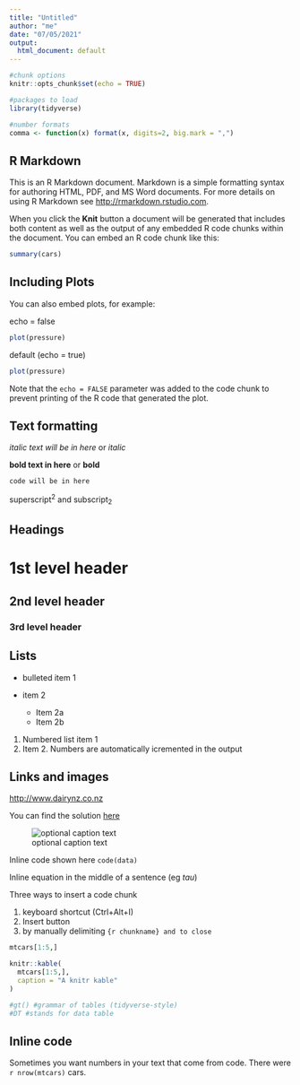 ```yaml
---
title: "Untitled"
author: "me"
date: "07/05/2021"
output:
  html_document: default
---
```


```r
#chunk options
knitr::opts_chunk$set(echo = TRUE)

#packages to load
library(tidyverse)

#number formats
comma <- function(x) format(x, digits=2, big.mark = ",")

```

## R Markdown

This is an R Markdown document. Markdown is a simple formatting syntax for authoring HTML, PDF, and MS Word documents. For more details on using R Markdown see <http://rmarkdown.rstudio.com>.

When you click the **Knit** button a document will be generated that includes both content as well as the output of any embedded R code chunks within the document. You can embed an R code chunk like this:

```r
summary(cars)
```

## Including Plots

You can also embed plots, for example:

echo = false

```r
plot(pressure)
```

default (echo = true)

```r
plot(pressure)
```

Note that the `echo = FALSE` parameter was added to the code chunk to prevent printing of the R code that generated the plot.

## Text formatting

*italic text will be in here* or *italic*

**bold text in here** or **bold**

`code will be in here`

superscript^2^ and subscript~2~

## Headings

# 1st level header

## 2nd level header

### 3rd level header

## Lists

-   bulleted item 1

-   item 2

    -   Item 2a
    -   Item 2b

1.  Numbered list item 1
2.  Item 2. Numbers are automatically icremented in the output

## Links and images

<http://www.dairynz.co.nz>

You can find the solution [here](http://www.dairynz.co.nz)

![optional caption text](https://imgur.com/gallery/T40WL)

<!-- Hey my image link didn't work, exercise for the reader -->

<!-- text turns to comments with same shortcut as for scripts, 
Ctrl+Shift+c-->

Inline code shown here `code(data)`

Inline equation in the middle of a sentence (eg $tau$)

Three ways to insert a code chunk

1.  keyboard shortcut (Ctrl+Alt+I)
2.  Insert button
3.  by manually delimiting `{r chunkname} and to close`

```r
mtcars[1:5,]
```

```r
knitr::kable(
  mtcars[1:5,],
  caption = "A knitr kable"
)

#gt() #grammar of tables (tidyverse-style)
#DT #stands for data table

```

## Inline code

Sometimes you want numbers in your text that come from code. There were `r nrow(mtcars)` cars.

